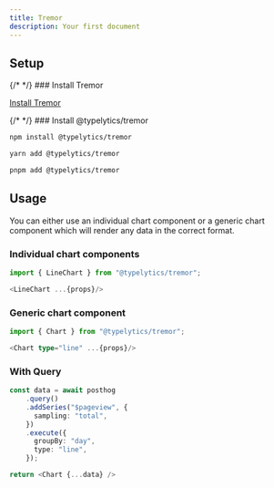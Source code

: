 ```yaml
---
title: Tremor
description: Your first document
---
```


## Setup


<Steps>
  <Step>
  {/*  */}
  ### Install Tremor

[Install Tremor](https://www.tremor.so/docs/getting-started/installation)

  </Step>

  <Step>
  {/*  */}
  ### Install @typelytics/tremor

```bash
npm install @typelytics/tremor

yarn add @typelytics/tremor

pnpm add @typelytics/tremor
```

  </Step>

</Steps>

## Usage

You can either use an individual chart component or a generic chart component which will render any data in the correct format.

### Individual chart components

```ts
import { LineChart } from "@typelytics/tremor";

<LineChart ...{props}/>
```

### Generic chart component

```ts
import { Chart } from "@typelytics/tremor";

<Chart type="line" ...{props}/>
```

### With Query

```ts
const data = await posthog
    .query()
    .addSeries("$pageview", {
      sampling: "total",
    })
    .execute({
      groupBy: "day",
      type: "line",
    });

return <Chart {...data} />
```
